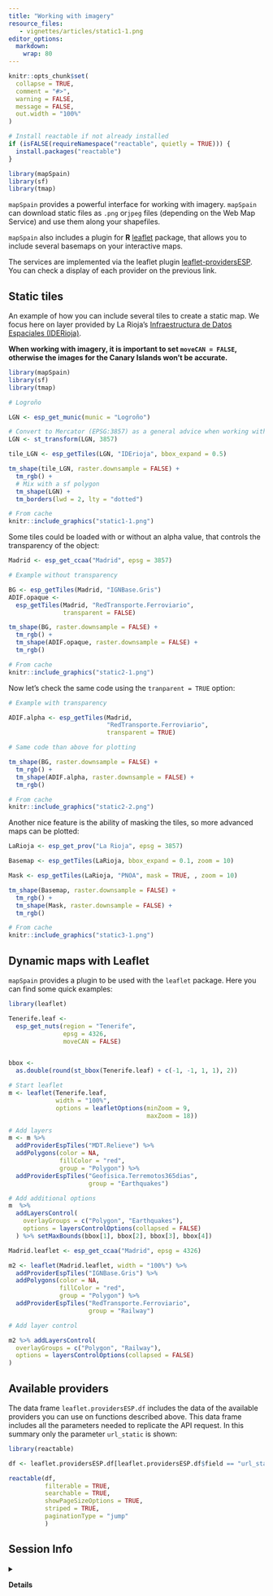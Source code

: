 ```yaml
---
title: "Working with imagery"
resource_files:
   - vignettes/articles/static1-1.png
editor_options: 
  markdown: 
    wrap: 80
---
```


```r

knitr::opts_chunk$set(
  collapse = TRUE,
  comment = "#>",
  warning = FALSE,
  message = FALSE,
  out.width = "100%"
)

# Install reactable if not already installed
if (isFALSE(requireNamespace("reactable", quietly = TRUE))) {
  install.packages("reactable")
}

library(mapSpain)
library(sf)
library(tmap)

```

`mapSpain` provides a powerful interface for working with imagery. `mapSpain`
can download static files as `.png` or`jpeg` files (depending on the Web Map
Service) and use them along your shapefiles.

`mapSpain` also includes a plugin for **R**
[leaflet](https://rstudio.github.io/leaflet/) package, that allows you to
include several basemaps on your interactive maps.

The services are implemented via the leaflet plugin
[leaflet-providersESP](dieghernan.github.io/leaflet-providersESP/). You can
check a display of each provider on the previous link.

## Static tiles

An example of how you can include several tiles to create a static map. We focus
here on layer provided by La Rioja's [Infraestructura de Datos Espaciales
(IDERioja)](https://www.iderioja.larioja.org/).

**When working with imagery, it is important to set `moveCAN = FALSE`, otherwise
the images for the Canary Islands won't be accurate.**

```r

library(mapSpain)
library(sf)
library(tmap)

# Logroño

LGN <- esp_get_munic(munic = "Logroño")

# Convert to Mercator (EPSG:3857) as a general advice when working with tiles
LGN <- st_transform(LGN, 3857)

tile_LGN <- esp_getTiles(LGN, "IDErioja", bbox_expand = 0.5)

tm_shape(tile_LGN, raster.downsample = FALSE) +
  tm_rgb() +
  # Mix with a sf polygon
  tm_shape(LGN) +
  tm_borders(lwd = 2, lty = "dotted")


```

```r
# From cache
knitr::include_graphics("static1-1.png")
```

Some tiles could be loaded with or without an alpha value, that controls the
transparency of the object:

```r

Madrid <- esp_get_ccaa("Madrid", epsg = 3857)

# Example without transparency

BG <- esp_getTiles(Madrid, "IGNBase.Gris")
ADIF.opaque <-
  esp_getTiles(Madrid, "RedTransporte.Ferroviario",
               transparent = FALSE)

tm_shape(BG, raster.downsample = FALSE) +
  tm_rgb() +
  tm_shape(ADIF.opaque, raster.downsample = FALSE) +
  tm_rgb()
```

```r
# From cache
knitr::include_graphics("static2-1.png")
```

Now let's check the same code using the `tranparent = TRUE` option:

```r
# Example with transparency

ADIF.alpha <- esp_getTiles(Madrid,
                           "RedTransporte.Ferroviario",
                           transparent = TRUE)

# Same code than above for plotting

tm_shape(BG, raster.downsample = FALSE) +
  tm_rgb() +
  tm_shape(ADIF.alpha, raster.downsample = FALSE) +
  tm_rgb()

```

```r
# From cache
knitr::include_graphics("static2-2.png")
```

Another nice feature is the ability of masking the tiles, so more advanced maps
can be plotted:

```r

LaRioja <- esp_get_prov("La Rioja", epsg = 3857)

Basemap <- esp_getTiles(LaRioja, bbox_expand = 0.1, zoom = 10)

Mask <- esp_getTiles(LaRioja, "PNOA", mask = TRUE, , zoom = 10)

tm_shape(Basemap, raster.downsample = FALSE) +
  tm_rgb() +
  tm_shape(Mask, raster.downsample = FALSE) +
  tm_rgb()

```

```r
# From cache
knitr::include_graphics("static3-1.png")
```

## Dynamic maps with Leaflet

`mapSpain` provides a plugin to be used with the `leaflet` package. Here you can
find some quick examples:

```r

library(leaflet)

Tenerife.leaf <-
  esp_get_nuts(region = "Tenerife",
               epsg = 4326,
               moveCAN = FALSE)


bbox <-
  as.double(round(st_bbox(Tenerife.leaf) + c(-1, -1, 1, 1), 2))

# Start leaflet
m <- leaflet(Tenerife.leaf,
             width = "100%",
             options = leafletOptions(minZoom = 9,
                                      maxZoom = 18))

# Add layers
m <- m %>%
  addProviderEspTiles("MDT.Relieve") %>%
  addPolygons(color = NA,
              fillColor = "red",
              group = "Polygon") %>%
  addProviderEspTiles("Geofisica.Terremotos365dias",
                      group = "Earthquakes")

# Add additional options
m  %>%
  addLayersControl(
    overlayGroups = c("Polygon", "Earthquakes"),
    options = layersControlOptions(collapsed = FALSE)
  ) %>% setMaxBounds(bbox[1], bbox[2], bbox[3], bbox[4])


```

```r

Madrid.leaflet <- esp_get_ccaa("Madrid", epsg = 4326)

m2 <- leaflet(Madrid.leaflet, width = "100%") %>%
  addProviderEspTiles("IGNBase.Gris") %>%
  addPolygons(color = NA,
              fillColor = "red",
              group = "Polygon") %>%
  addProviderEspTiles("RedTransporte.Ferroviario",
                      group = "Railway")

# Add layer control

m2 %>% addLayersControl(
  overlayGroups = c("Polygon", "Railway"),
  options = layersControlOptions(collapsed = FALSE)
)

```

## Available providers

The data frame `leaflet.providersESP.df` includes the data of the available
providers you can use on functions described above. This data frame includes all
the parameters needed to replicate the API request. In this summary only the
parameter `url_static` is shown:

```r

library(reactable)

df <- leaflet.providersESP.df[leaflet.providersESP.df$field == "url_static", ]

reactable(df,
          filterable = TRUE,
          searchable = TRUE,
          showPageSizeOptions = TRUE,
          striped = TRUE,
          paginationType = "jump"
          )

```

## Session Info

<details>

<summary>

<strong>Details</strong>

</summary>

```r
sessionInfo()

```

</details>
